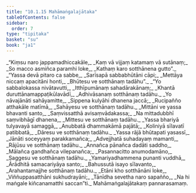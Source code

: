 ```yaml
---
title: "10.1.15 Mahāmaṅgalajātaka"
tableOfContents: false
sidebar:
  order: 7
type: "tipitaka"
basket: "su"
book: "ja1"
---
```



<DynamicBreadcrumb />

<Division number="155" book="ja1" bookNo="22" page="62">

<Paragraph number="2077" type="verses" book="ja1">
_“Kiṃsu naro jappamadhiccakāle,_  
_Kaṃ vā vijjaṃ katamaṃ vā sutānaṃ;_  
_So macco asmiñca paramhi loke,_  
_Kathaṃ karo sotthānena gutto”._  

</Paragraph>

</Division>
<Division number="156" book="ja1" bookNo="22" page="62">

<Paragraph number="2078" type="verses" book="ja1">
_“Yassa devā pitaro ca sabbe,_  
_Sarīsapā sabbabhūtāni cāpi;_  
_Mettāya niccaṃ apacitāni honti,_  
_Bhūtesu ve sotthānaṃ tadāhu”._  

</Paragraph>

</Division>
<Division number="157" book="ja1" bookNo="22" page="62">

<Paragraph number="2079" type="verses" book="ja1">
_“Yo sabbalokassa nivātavutti,_  
_Itthīpumānaṃ sahadārakānaṃ;_  
_Khantā duruttānamappaṭikūlavādī,_  
_Adhivāsanaṃ sotthānaṃ tadāhu._  

</Paragraph>

</Division>
<Division number="158" book="ja1" bookNo="22" page="63">

<Paragraph number="2080" type="verses" book="ja1">
_Yo nāvajānāti sahāyamitte,_  
_Sippena kulyāhi dhanena jaccā;_  
_Rucipañño atthakāle matīmā,_  
_Sahāyesu ve sotthānaṃ tadāhu._  

</Paragraph>

</Division>
<Division number="159" book="ja1" bookNo="22" page="63">

<Paragraph number="2081" type="verses" book="ja1">
_Mittāni ve yassa bhavanti santo,_  
_Saṃvissatthā avisaṃvādakassa;_  
_Na mittadubbhī saṃvibhāgī dhanena,_  
_Mittesu ve sotthānaṃ tadāhu._  

</Paragraph>

</Division>
<Division number="160" book="ja1" bookNo="22" page="63">

<Paragraph number="2082" type="verses" book="ja1">
_Yassa bhariyā tulyavayā samaggā,_  
_Anubbatā dhammakāmā pajātā;_  
_Koliniyā sīlavatī patibbatā,_  
_Dāresu ve sotthānaṃ tadāhu._  

</Paragraph>

</Division>
<Division number="161" book="ja1" bookNo="22" page="64">

<Paragraph number="2083" type="verses" book="ja1">
_Yassa rājā bhūtapati yasassī,_  
_Jānāti soceyyaṃ parakkamañca;_  
_Advejjhatā suhadayaṃ mamanti,_  
_Rājūsu ve sotthānaṃ tadāhu._  

</Paragraph>

</Division>
<Division number="162" book="ja1" bookNo="22" page="64">

<Paragraph number="2084" type="verses" book="ja1">
_Annañca pānañca dadāti saddho,_  
_Mālañca gandhañca vilepanañca;_  
_Pasannacitto anumodamāno,_  
_Saggesu ve sotthānaṃ tadāhu._  

</Paragraph>

</Division>
<Division number="163" book="ja1" bookNo="22" page="64">

<Paragraph number="2085" type="verses" book="ja1">
_Yamariyadhammena punanti vuddhā,_  
_Ārādhitā samacariyāya santo;_  
_Bahussutā isayo sīlavanto,_  
_Arahantamajjhe sotthānaṃ tadāhu._  

</Paragraph>

</Division>
<Division number="164" book="ja1" bookNo="22" page="64">

<Paragraph number="2086" type="verses" book="ja1">
_Etāni kho sotthānāni loke,_  
_Viññuppasatthāni sukhudrayāni;_  
_Tānīdha sevetha naro sapañño,_  
_Na hi maṅgale kiñcanamatthi saccan”ti._  


</Paragraph>
</Division>

<Paragraph number="2087" type="center" book="ja1">
Mahāmaṅgalajātakaṃ pannarasamaṃ.
</Paragraph>